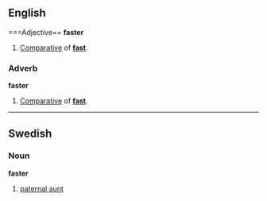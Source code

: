 ==English==
===Adjective==
'''faster'''

#[[Comparative]] of '''[[fast]]'''.

===Adverb===
'''faster'''

#[[Comparative]] of '''[[fast]]'''.

----
==Swedish==
===Noun===
'''faster'''

#[[paternal aunt]]